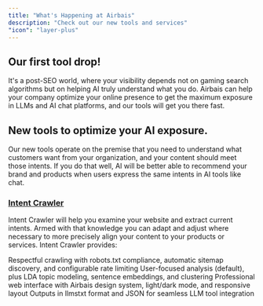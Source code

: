 ```yaml
---
title: "What's Happening at Airbais"
description: "Check out our new tools and services"
"icon": "layer-plus"
---
```


## Our first tool drop!

It's a post-SEO world, where your visibility depends not on gaming search algorithms but on helping AI truly understand what you do. Airbais can help your company optimize your online presence to get the maximum exposure in LLMs and AI chat platforms, and our tools will get you there fast.

## New tools to optimize your AI exposure.

Our new tools operate on the premise that you need to understand what customers want from your organization, and your content should meet those intents. If you do that well, AI will be better able to recommend your brand and products when users express the same intents in AI tools like chat.

### <a href="../intent-tools/intentcrawler">Intent Crawler</a>

Intent Crawler will help you examine your website and extract current intents. Armed with that knowledge you can adapt and adjust where necessary to more precisely align your content to your products or services. Intent Crawler provides:

<CardGroup cols={2}>
  <Card title="Intelligent Web Crawling" icon="spider-web">
    Respectful crawling with robots.txt compliance, automatic sitemap discovery, and configurable rate limiting
  </Card>
  <Card title="Advanced Intent Discovery" icon="brain">
    User-focused analysis (default), plus LDA topic modeling, sentence embeddings, and clustering
  </Card>
  <Card title="Modern Dashboard" icon="chart-line">
    Professional web interface with Airbais design system, light/dark mode, and responsive layout
  </Card>
  <Card title="Structured Exports" icon="file-export">
    Outputs in llmstxt format and JSON for seamless LLM tool integration
  </Card>
</CardGroup>

